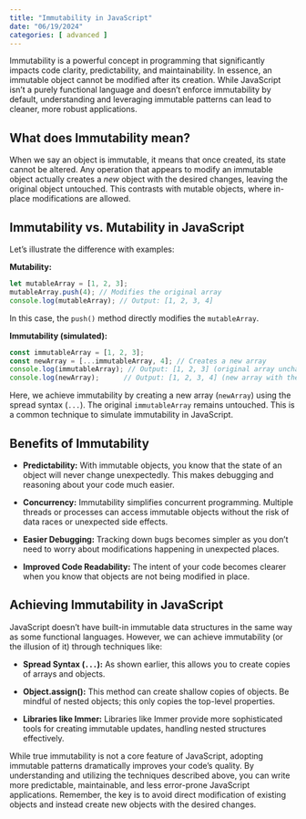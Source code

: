 ```yaml
---
title: "Immutability in JavaScript"
date: "06/19/2024"
categories: [ advanced ]
---
```


Immutability is a powerful concept in programming that significantly impacts code clarity, predictability, and maintainability.  In essence, an immutable object cannot be modified after its creation.  While JavaScript isn't a purely functional language and doesn't enforce immutability by default, understanding and leveraging immutable patterns can lead to cleaner, more robust applications.

## What does Immutability mean?

When we say an object is immutable, it means that once created, its state cannot be altered.  Any operation that appears to modify an immutable object actually creates a *new* object with the desired changes, leaving the original object untouched.  This contrasts with mutable objects, where in-place modifications are allowed.


## Immutability vs. Mutability in JavaScript

Let's illustrate the difference with examples:

**Mutability:**

```javascript
let mutableArray = [1, 2, 3];
mutableArray.push(4); // Modifies the original array
console.log(mutableArray); // Output: [1, 2, 3, 4]
```

In this case, the `push()` method directly modifies the `mutableArray`.

**Immutability (simulated):**

```javascript
const immutableArray = [1, 2, 3];
const newArray = [...immutableArray, 4]; // Creates a new array
console.log(immutableArray); // Output: [1, 2, 3] (original array unchanged)
console.log(newArray);      // Output: [1, 2, 3, 4] (new array with the modification)
```

Here, we achieve immutability by creating a new array (`newArray`) using the spread syntax (`...`). The original `immutableArray` remains untouched.  This is a common technique to simulate immutability in JavaScript.


##  Benefits of Immutability

* **Predictability:**  With immutable objects, you know that the state of an object will never change unexpectedly. This makes debugging and reasoning about your code much easier.

* **Concurrency:** Immutability simplifies concurrent programming.  Multiple threads or processes can access immutable objects without the risk of data races or unexpected side effects.

* **Easier Debugging:**  Tracking down bugs becomes simpler as you don't need to worry about modifications happening in unexpected places.

* **Improved Code Readability:** The intent of your code becomes clearer when you know that objects are not being modified in place.


##  Achieving Immutability in JavaScript

JavaScript doesn't have built-in immutable data structures in the same way as some functional languages.  However, we can achieve immutability (or the illusion of it) through techniques like:

* **Spread Syntax (`...`):** As shown earlier, this allows you to create copies of arrays and objects.

* **Object.assign():** This method can create shallow copies of objects.  Be mindful of nested objects; this only copies the top-level properties.

* **Libraries like Immer:** Libraries like Immer provide more sophisticated tools for creating immutable updates, handling nested structures effectively.

While true immutability is not a core feature of JavaScript, adopting immutable patterns dramatically improves your code's quality. By understanding and utilizing the techniques described above, you can write more predictable, maintainable, and less error-prone JavaScript applications. Remember, the key is to avoid direct modification of existing objects and instead create new objects with the desired changes.

